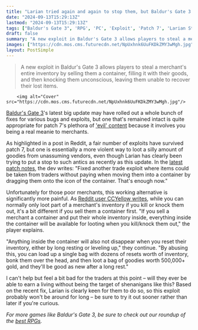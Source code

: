 ```yaml
---
title: "Larian tried again and again to stop them, but Baldur's Gate 3 players keep finding new ways to rob the RPG's vendors blind even after patch 7"
date: "2024-09-13T15:29:13Z"
lastmod: "2024-09-13T15:29:13Z"
tags: ["Baldur's Gate 3", 'RPG', 'PC', 'Exploit', 'Patch 7', 'Larian Studios', 'Dungeons & Dragons']
draft: false
summary: "A new exploit in Baldur's Gate 3 allows players to steal a merchant's entire inventory by selling them a container, filling it with their goods, and then knocking them unconscious, leaving them unable to recover their lost items."
images: ["https://cdn.mos.cms.futurecdn.net/NpUxhnk6UuFKDkZMY3wMgh.jpg"]
layout: PostSimple
---
```

> A new exploit in Baldur's Gate 3 allows players to steal a merchant's entire inventory by selling them a container, filling it with their goods, and then knocking them unconscious, leaving them unable to recover their lost items.


        <img alt="Cover" src="https://cdn.mos.cms.futurecdn.net/NpUxhnk6UuFKDkZMY3wMgh.jpg"/>
        
[<u>Baldur's Gate 3</u>](https://www.gamesradar.com/baldurs-gate-3-guide/)'s latest big update may have rolled out a whole bunch of fixes for various bugs and exploits, but one that's remained intact is quite appropriate for patch 7's plethora of [<u>'evil' content</u>](https://www.gamesradar.com/games/baldur-s-gate/after-patch-7-baldurs-gate-3-player-finds-new-impossible-evil-ending-that-larian-cut-from-the-rpg-where-your-tav-gets-sick-of-it-all-and-peaces-out-at-the-big-finale/) because it involves you being a real meanie to merchants. 

As highlighted in a post in Reddit, a fair number of exploits have survived patch 7, but one is essentially a more violent way to loot a silly amount of goodies from unassuming vendors, even though Larian has clearly been trying to put a stop to such antics as recently as this update. In the [<u>latest patch notes</u>](https://baldursgate3.game/news/patch-7-now-live_121), the dev writes: "Fixed another trade exploit where items could be taken from traders without paying when moving them into a container by dragging them onto the icon of the container. That's enough now."

Unfortunately for those poor merchants, this working alternative is significantly more painful. As [<u>Reddit user CCYellow writes</u>](https://www.reddit.com/r/BG3Builds/comments/1ffa3u1/a_nonexhaustive_list_of_exploits_that_still_work/?utm_source=share&utm_medium=web3x&utm_name=web3xcss&utm_term=1&utm_content=share_button), while you can normally only loot part of a merchant's inventory if you kill or knock them out, it's a bit different if you sell them a container first. "If you sell a merchant a container and put their whole inventory inside, everything inside the container will be available for looting when you kill/knock them out," the player explains. 

"Anything inside the container will also not disappear when you reset their inventory, either by long resting or leveling up," they continue. "By abusing this, you can load up a single bag with dozens of resets worth of inventory, bonk them over the head, and then loot a bag of goodies worth 500,000+ gold, and they'll be good as new after a long rest."

I can't help but feel a bit bad for the traders at this point – will they ever be able to earn a living without being the target of shenanigans like this? Based on the recent fix, Larian is clearly keen for them to do so, so this exploit probably won't be around for long – be sure to try it out sooner rather than later if you're curious. 

*For more games like Baldur's Gate 3, be sure to check out our roundup of the *[<u><em>best RPGs</em></u>](https://www.gamesradar.com/best-rpg-games/)*.*
        